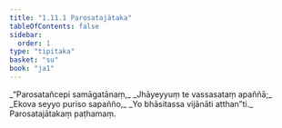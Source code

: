 ```yaml
---
title: "1.11.1 Parosatajātaka"
tableOfContents: false
sidebar:
  order: 1
type: "tipitaka"
basket: "su"
book: "ja1"
---
```



<DynamicBreadcrumb />

<Division number="101" book="ja1" bookNo="22" page="24">

<Paragraph number="225" type="verses" book="ja1">
_“Parosatañcepi samāgatānaṃ,_  
_Jhāyeyyuṃ te vassasataṃ apaññā;_  
_Ekova seyyo puriso sapañño,_  
_Yo bhāsitassa vijānāti atthan”ti._  


</Paragraph>
</Division>

<Paragraph number="226" type="center" book="ja1">
Parosatajātakaṃ paṭhamaṃ.
</Paragraph>